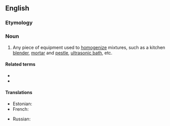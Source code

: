 ==English==

===Etymology===
{{suffix|en|homogenize|er}}

===Noun===
{{en-noun}}

# Any piece of equipment used to [[homogenize]] mixtures, such as a kitchen [[blender]], [[mortar]] and [[pestle]], [[ultrasonic bath]], etc.

====Related terms====
* {{l|en|homogeneous}}
* {{l|en|homogenize}}

====Translations====
{{trans-top}}
* Estonian: {{t|et|homogenisaator}}
* French: {{t+|fr|homogénéiseur|m}}
{{trans-mid}}
* Russian: {{t+|ru|гомогенизатор|m}}
{{trans-bottom}}